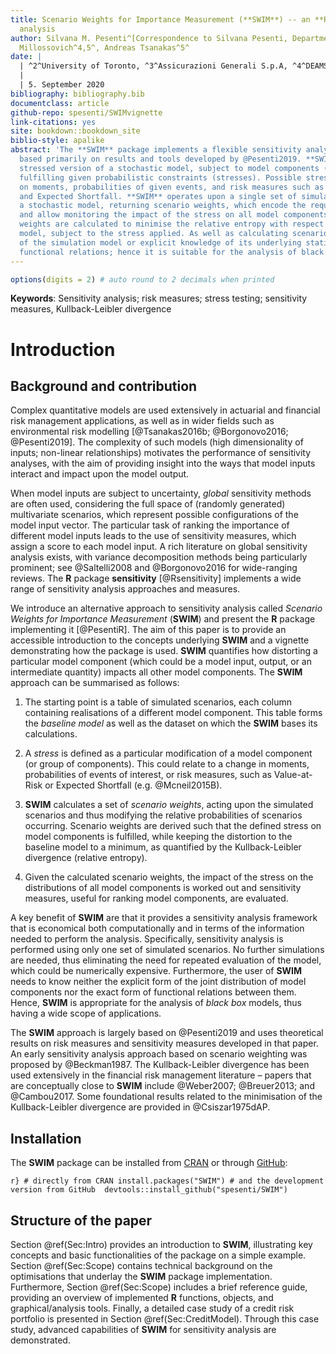 ```yaml
---
title: Scenario Weights for Importance Measurement (**SWIM**) -- an **R** package for sensitivity
  analysis
author: Silvana M. Pesenti^[Correspondence to Silvana Pesenti, Department of Statistical Sciences, University of Toronto, Canada. silvana.pesenti@utoronto.ca] ^2^, Alberto Bettini^3^, Pietro
  Millossovich^4,5^, Andreas Tsanakas^5^
date: |
  | ^2^University of Toronto, ^3^Assicurazioni Generali S.p.A, ^4^DEAMS, University of Trieste, ^5^Cass Business School, City, University of London
  |
  | 5. September 2020 
bibliography: bibliography.bib
documentclass: article
github-repo: spesenti/SWIMvignette
link-citations: yes
site: bookdown::bookdown_site
biblio-style: apalike
abstract: 'The **SWIM** package implements a flexible sensitivity analysis framework,
  based primarily on results and tools developed by @Pesenti2019. **SWIM** provides a
  stressed version of a stochastic model, subject to model components (random variables)
  fulfilling given probabilistic constraints (stresses). Possible stresses can be applied
  on moments, probabilities of given events, and risk measures such as Value-at-Risk
  and Expected Shortfall. **SWIM** operates upon a single set of simulated scenarios from
  a stochastic model, returning scenario weights, which encode the required stress
  and allow monitoring the impact of the stress on all model components. The scenario
  weights are calculated to minimise the relative entropy with respect to the baseline
  model, subject to the stress applied. As well as calculating scenario weights, the package provides tools for the analysis of stressed models, including plotting facilities and evaluation of sensitivity measures. **SWIM** does not require additional evaluations
  of the simulation model or explicit knowledge of its underlying statistical and
  functional relations; hence it is suitable for the analysis of black box models. The capabilities of **SWIM** are demonstrated through a case study of a credit portfolio model.'
---
```


``` r
options(digits = 2) # auto round to 2 decimals when printed
```


**Keywords**: Sensitivity analysis; risk measures; stress testing; sensitivity measures, Kullback-Leibler divergence

# Introduction

## Background and contribution

Complex quantitative models are used extensively in actuarial and financial risk management applications, as well as in wider fields such as environmental risk modelling [@Tsanakas2016b; @Borgonovo2016; @Pesenti2019]. The complexity of such models (high dimensionality of inputs; non-linear relationships)  motivates the performance of sensitivity analyses, with the aim of providing insight into the ways that model inputs interact and impact upon the model output. 


When model inputs are subject to uncertainty, *global* sensitivity methods are often used, considering the full space of (randomly generated) multivariate scenarios, which represent possible configurations of the model input vector. The particular task of ranking the importance of different model inputs leads to the use of sensitivity measures, which assign a score to each model input. A rich literature on global sensitivity analysis exists, with variance decomposition methods being particularly prominent; see @Saltelli2008 and @Borgonovo2016 for wide-ranging reviews.  The **R** package **sensitivity** [@Rsensitivity] implements a wide range of sensitivity analysis approaches and measures. 




We introduce an alternative approach to sensitivity analysis called *Scenario Weights for Importance Measurement* (**SWIM**) and present the **R** package implementing it [@PesentiR]. The aim of this paper is to provide an accessible introduction to the concepts underlying **SWIM** and a vignette demonstrating how the package is used. **SWIM** quantifies how distorting a particular model component (which could be a model input, output, or an intermediate quantity) impacts all other model components. The **SWIM** approach can be summarised as follows:

    
1. The starting point is a table of simulated scenarios, each column containing realisations of a different model component. This table forms the *baseline model* as well as the dataset on which the **SWIM** bases its calculations.     

2. A *stress* is defined as a particular modification of a model component (or group of components). This could relate to a change in moments, probabilities of events of interest, or risk measures, such as Value-at-Risk or Expected Shortfall (e.g. @Mcneil2015B).

3. **SWIM** calculates a set of *scenario weights*, acting upon the simulated scenarios and thus modifying the relative probabilities of scenarios occurring. Scenario weights are derived such that the defined stress on model components is fulfilled, while keeping the distortion to the baseline model to a minimum, as quantified by the Kullback-Leibler divergence (relative entropy).

4. Given the calculated scenario weights, the impact of the stress on the distributions of all model components is worked out and sensitivity measures, useful for ranking model components, are evaluated. 

A key benefit of **SWIM** are that it provides a sensitivity analysis framework that is economical both computationally and in terms of the information needed to perform the analysis. Specifically, sensitivity analysis is performed using only one set of simulated scenarios. No further simulations are needed, thus eliminating the need for repeated evaluation of the model, which could be numerically expensive. Furthermore, the user of **SWIM** needs to know neither the explicit form of the joint distribution of model components nor the exact form of functional relations between them. Hence, **SWIM** is appropriate for the analysis of *black box* models, thus having a wide scope of applications. 

The **SWIM** approach is largely based on @Pesenti2019 and uses theoretical results on risk measures and sensitivity measures developed in that paper. An early sensitivity analysis approach based on scenario weighting was proposed by @Beckman1987. The Kullback-Leibler divergence has been used extensively in the financial risk management literature -- papers that are conceptually close to **SWIM** include @Weber2007; @Breuer2013; and @Cambou2017. Some foundational results related to the minimisation of the Kullback-Leibler divergence are provided in @Csiszar1975dAP.

## Installation

The **SWIM** package can be installed from [CRAN](https://CRAN.R-project.org/package=SWIM) or through [GitHub](https://github.com/spesenti/SWIM): 

``` r}
# directly from CRAN
install.packages("SWIM")
# and the development version from GitHub 
devtools::install_github("spesenti/SWIM")
```

## Structure of the paper

Section \@ref(Sec:Intro) provides an introduction to **SWIM**, illustrating key concepts and basic functionalities of the package on a simple example. Section 
\@ref(Sec:Scope) contains technical background on the optimisations that underlay the **SWIM** package implementation. Furthermore, Section \@ref(Sec:Scope) includes a brief reference guide, providing an overview of implemented **R** functions, objects, and graphical/analysis tools.  Finally, a detailed case study of a credit risk portfolio is presented in Section \@ref(Sec:CreditModel). Through this case study, advanced  capabilities of **SWIM** for sensitivity analysis are demonstrated.



